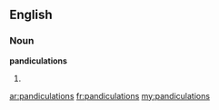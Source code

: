 ==English==

===Noun===
'''pandiculations'''

# {{plural of|[[pandiculation]]}}

[[ar:pandiculations]]
[[fr:pandiculations]]
[[my:pandiculations]]